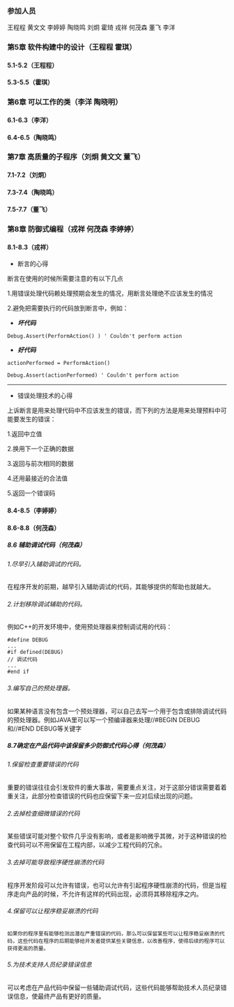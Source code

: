 === 参加人员 ===
王程程  黄文文  李婷婷  陶晓鸣  刘炯  霍琦  戎祥  何茂森  董飞  李洋

=== 第5章 软件构建中的设计（王程程 霍琪）===
====5.1-5.2（王程程）====
====5.3-5.5（霍琪）====
=== 第6章 可以工作的类（李洋 陶晓明）===
====6.1-6.3（李洋）====
====6.4-6.5（陶晓鸣）====
=== 第7章 高质量的子程序（刘炯 黄文文 董飞）===
====7.1-7.2（刘炯）====
====7.3-7.4（陶晓鸣）====
====7.5-7.7（董飞）====
=== 第8章 防御式编程（戎祥 何茂森 李婷婷）===
====8.1-8.3（戎祥）====

*断言的心得
断言在使用的时候所需要注意的有以下几点

1.用错误处理代码赖处理预期会发生的情况，用断言处理绝不应该发生的情况

2.避免把需要执行的代码放到断言中，例如：

*'''''坏代码'''''

<pre>
Debug.Assert(PerformAction() ) ' Couldn't perform action
</pre>

*'''''好代码'''''

<pre>
actionPerformed = PerformAction()

Debug.Assert(actionPerformed) ' Couldn't perform action
</pre>

----------------------------------------------------------------------------------------------------------
*错误处理技术的心得

上诉断言是用来处理代码中不应该发生的错误，而下列的方法是用来处理预料中可能要发生的错误：

1.返回中立值

2.换用下一个正确的数据

3.返回与前次相同的数据

4.还用最接近的合法值

5.返回一个错误码

====8.4-8.5（李婷婷）====
====8.6-8.8（何茂森）====

=====8.6 辅助调试代码（何茂森）=====
======1.尽早引入辅助调试的代码。======
在程序开发的前期，越早引入辅助调试的代码，其能够提供的帮助也就越大。
======2.计划移除调试辅助的代码。======
例如C++的开发环境中，使用预处理器来控制调试用的代码：
<pre>
#define DEBUG
...
#if defined(DEBUG)
// 调试代码
...
#end if
</pre>
======3.编写自己的预处理器。======
如果某种语言没有包含一个预处理器，可以自己去写一个用于包含或排除调试代码的预处理器。例如JAVA里可以写一个预编译器来处理//#BEGIN DEBUG和//#END DEBUG等关键字


=====8.7确定在产品代码中该保留多少防御式代码心得（何茂森）=====
======1.保留检查重要错误的代码======
重要的错误往往会引发软件的重大事故，需要重点关注，对于这部分错误需要着着重关注，此部分检查错误的代码也应保留下来一应对后续出现的问题。

======2.去掉检查细微错误的代码======
某些错误可能对整个软件几乎没有影响，或者是影响微乎其微，对于这种错误的检查代码可以不用保留在工程内部，以减少工程代码的冗余。

======3.去掉可能导致程序硬性崩溃的代码======
程序开发阶段可以允许有错误，也可以允许有引起程序硬性崩溃的代码，但是当程序走向产品的时候，不允许有这样的代码出现，必须将其移除程序之内。

======4.保留可以让程序稳妥崩溃的代码======
 如果你的程序里有能够检测出潜在严重错误的代码，那么可以保留某些可以让程序稳妥崩溃的代码，这些代码在程序的后期能够给开发者提供某些关键信息，以改善程序，使得后续的程序可以获得更高的质量。
======5.为技术支持人员纪录错误信息======
可以考虑在产品代码中保留一些辅助调试代码，这些代码能够帮助技术人员纪录错误信息，使最终产品有更好的质量。


